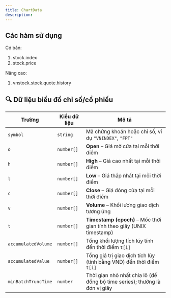 ```yaml
---
title: ChartData
description: 
---
```


## Các hàm sử dụng
Cơ bản:
1. stock.index
2. stock.price

Nâng cao:
1. vnstock.stock.quote.history

## 🔍 Dữ liệu biểu đồ chỉ số/cổ phiếu

| Trường              | Kiểu dữ liệu | Mô tả                                                                      |
| ------------------- | ------------ | -------------------------------------------------------------------------- |
| `symbol`            | `string`     | Mã chứng khoán hoặc chỉ số, ví dụ `"VNINDEX"`, `"FPT"`                     |
| `o`                 | `number[]`   | **Open** – Giá mở cửa tại mỗi thời điểm                                    |
| `h`                 | `number[]`   | **High** – Giá cao nhất tại mỗi thời điểm                                  |
| `l`                 | `number[]`   | **Low** – Giá thấp nhất tại mỗi thời điểm                                  |
| `c`                 | `number[]`   | **Close** – Giá đóng cửa tại mỗi thời điểm                                 |
| `v`                 | `number[]`   | **Volume** – Khối lượng giao dịch tương ứng                                |
| `t`                 | `number[]`   | **Timestamp (epoch)** – Mốc thời gian tính theo giây (UNIX timestamp)      |
| `accumulatedVolume` | `number[]`   | Tổng khối lượng tích lũy tính đến thời điểm `t[i]`                         |
| `accumulatedValue`  | `number[]`   | Tổng giá trị giao dịch tích lũy (tính bằng VND) đến thời điểm `t[i]`       |
| `minBatchTruncTime` | `number`     | Thời gian nhỏ nhất chia lô (để đồng bộ time series); thường là đơn vị giây |
